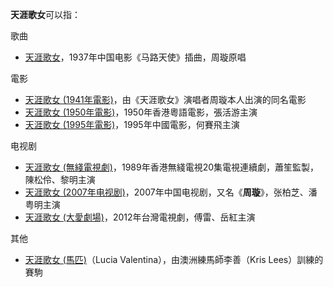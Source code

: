 '''天涯歌女'''可以指：
;歌曲
* [[天涯歌女|天涯歌女]]，1937年中国电影《马路天使》插曲，周璇原唱
;電影
* [[天涯歌女_(1941年電影)|天涯歌女 (1941年電影)]]，由《天涯歌女》演唱者周璇本人出演的同名電影
* [[天涯歌女_(1950年電影)|天涯歌女 (1950年電影)]]，1950年香港粵語電影，張活游主演
* [[天涯歌女_(1995年電影)|天涯歌女 (1995年電影)]]，1995年中國電影，何賽飛主演
;电视剧
* [[天涯歌女_(無綫電視劇)|天涯歌女 (無綫電視劇)]]，1989年香港無綫電視20集電視連續劇，蕭笙監製，陳松伶、黎明主演
* [[天涯歌女_(2007年电视剧)|天涯歌女 (2007年电视剧)]]，2007年中国电视剧，又名《'''周璇'''》，张柏芝、潘粤明主演
* [[天涯歌女_(大愛劇場)|天涯歌女 (大愛劇場)]]，2012年台灣電視劇，傅雷、岳紅主演
;其他
* [[天涯歌女_(馬匹)|天涯歌女 (馬匹)]]（Lucia Valentina），由澳洲練馬師李善（Kris Lees）訓練的賽駒
{{disambig|Cat=四字消歧义}}